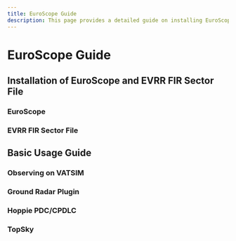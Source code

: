 ```yaml
---
title: EuroScope Guide
description: This page provides a detailed guide on installing EuroScope and EVRR FIR sector file, as well as operating their basic functions.
---
```


# EuroScope Guide

## Installation of EuroScope and EVRR FIR Sector File

### EuroScope

### EVRR FIR Sector File

## Basic Usage Guide

### Observing on VATSIM

### Ground Radar Plugin

### Hoppie PDC/CPDLC

### TopSky
